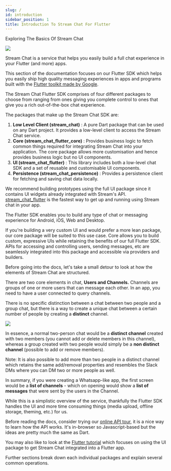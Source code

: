 ```yaml
---
slug: /
id: introduction
sidebar_position: 1
title: Introduction To Stream Chat For Flutter
---
```

Exploring The Basics Of Stream Chat

![](../assets/sdk_title.png)

Stream Chat is a service that helps you easily build a full chat experience in your Flutter (and more) apps.

This section of the documentation focuses on our Flutter SDK which helps you easily
ship high quality messaging experiences in apps and programs built with the [Flutter toolkit made
by Google](https://flutter.dev).

The Stream Chat Flutter SDK comprises of four different packages to choose from ranging from ones
giving you complete control to ones that give you a rich out-of-the-box chat experience.

The packages that make up the Stream Chat SDK are:

1. <b>Low Level Client (stream_chat)</b> : A pure Dart package that can be used on any Dart project.
It provides a low-level client to access the Stream Chat service.
2. <b>Core (stream_chat_flutter_core)</b> : Provides business logic to fetch common things required
for integrating Stream Chat into your application.
The core package allows more customisation and hence provides business logic but no UI components.
3. <b>UI (stream_chat_flutter)</b> : This library includes both a low-level chat SDK and a set of
reusable and customisable UI components.
4. <b>Persistence (stream_chat_persistence)</b> : Provides a persistence client for fetching and
saving chat data locally.

We recommend building prototypes using the full UI package since it contains UI widgets already
integrated with Stream's API. [stream_chat_flutter](https://pub.dev/packages/stream_chat_flutter)
is the fastest way to get up and running using Stream chat in your app.

The Flutter SDK enables you to build any type of chat or messaging experience for Android, iOS, Web
and Desktop.

If you're building a very custom UI and would prefer a more lean package,
our core package will be suited to this use case. Core allows you to build custom,
expressive UIs while retaining the benefits of our full Flutter SDK.
APIs for accessing and controlling users, sending messages, etc are seamlessly integrated into
this package and accessible via providers and builders.

Before going into the docs, let's take a small detour to look at how the elements of Stream Chat are structured.

There are two core elements in chat, <b>Users and Channels.</b>
Channels are groups of one or more users that can message each other.
In an app, you need to have a user connected to query channels.

There is no specific distinction between a chat between two people and a group chat,
but there is a way to create a unique chat between a certain number of people by creating a <b>distinct</b> channel.

![](../assets/chat_basics.png)

In essence, a normal two-person chat would be a <b>distinct channel</b> created with two members (you cannot add or delete members in this channel), whereas a group created with two people would simply be a <b>non distinct channel</b> (possible to add or remove members).

Note: It is also possible to add more than two people in a distinct channel which retains the same add/removal properties and resembles the Slack DMs where you can DM two or more people as well.

In summary, if you were creating a Whatsapp-like app, the first screen would be a <b>list of channels</b> - which on opening would show a <b>list of messages</b> that were sent by the users in the Channel.

While this is a simplistic overview of the service, thankfully the Flutter SDK handles the UI and more time consuming things (media upload, offline storage, theming, etc.) for us.

Before reading the docs, consider trying our [online API tour](https://getstream.io/chat/get_started/),
it is a nice way to learn how the API works.
It's in-browser so Javascript-based but the ideas are pretty much the same as Dart.

You may also like to look at the [Flutter tutorial](https://getstream.io/chat/flutter/tutorial/)
which focuses on using the UI package to get Stream Chat integrated into a Flutter app.

Further sections break down each individual packages and explain several common operations.